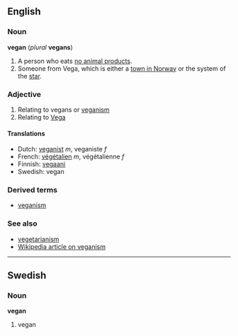 ==English==
===Noun===
'''vegan''' (''plural'' '''vegans''')

#A person who eats [[w:Vegan|no animal product]]s.
#Someone from Vega, which is either a [[w:Vega, Norway|town in Norway]] or the system of the [[w:Vega|star]].

===Adjective===

#Relating to vegans or [[veganism]]
#Relating to [[w:Vega (disambiguation)|Vega]]

====Translations====
*Dutch: [[veganist]] ''m'', veganiste ''f''
*French: [[végétalien]] ''m'', végétalienne ''f''
*Finnish: [[vegaani]]<!--is this for "vegan" or "veganism"?-->
*Swedish: vegan

===Derived terms===
*[[veganism]]

===See also===
*[[vegetarianism]]
*[[w:veganism|Wikipedia article on veganism]]

----
==Swedish==
===Noun===
'''vegan'''

#vegan